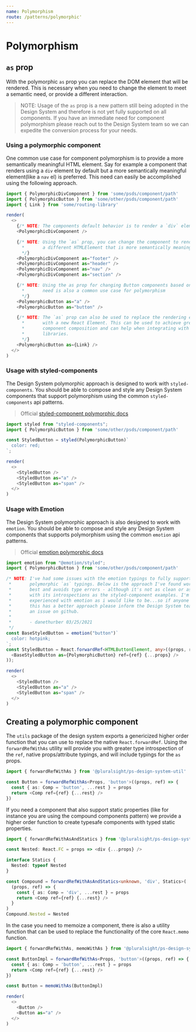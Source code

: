 ```yaml
---
name: Polymorphism
route: /patterns/polymorphic'
---
```


# Polymorphism

## `as` prop

With the polymorphic `as` prop you can replace the DOM element that will be
rendered. This is necessary when you need to change the element to meet a
semantic need, or provide a different interaction.

> NOTE: Usage of the `as` prop is a new pattern still being adopted in the Design System and therefore is not yet fully supported on all components. If you have an immediate need for component polymorphism please reach out to the Design System team so we can expedite the conversion process for your needs.

### Using a polymorphic component

One common use case for component polymorphism is to provide a more semantically
meaningful HTML element. Say for example a component that renders using a `div`
element by default but a more semantically meaningful element(like a `nav` el)
is preferred. This need can easily be accomplished using the following approach.

```typescript noRender startExpanded
import { PolymorphicDivComponent } from 'some/psds/component/path'
import { PolymorphicButton } from 'some/other/psds/component/path'
import { Link } from 'some/routing-library'

render(
  <>
    {/* NOTE: The components default behavior is to render a `div` element. */}
    <PolymorphicDivComponent />

    {/* NOTE: Using the `as` prop, you can change the component to render using
      *       a different HTMLElement that is more semantically meaningful.
      */}
    <PolymorphicDivComponent as="footer" />
    <PolymorphicDivComponent as="header" />
    <PolymorphicDivComponent as="nav" />
    <PolymorphicDivComponent as="section" />

    {/* NOTE: Using the as prop for changing Button components based on semantic
      *       need is also a common use case for polymorphism
      */}
    <PolymorphicButton as="a" />
    <PolymorphicButton as="button" />

    {/* NOTE: The `as` prop can also be used to replace the rendering element
      *       with a new React Element. This can be used to achieve greater
      *       component composition and can help when integrating with external
      *       libraries.
      */}
    <PolymorphicButton as={Link} />
  </>
)
```

### Usage with styled-components

The Design System polymorphic approach is designed to work with
`styled-components`. You should be able to compose and style any Design System
components that support polymorphism using the common `styled-components` api
patterns.

> Official [styled-component polymorphic docs](https://styled-components.com/docs/api#as-polymorphic-prop)

```typescript noRender startExpanded
import styled from "styled-components";
import { PolymorphicButton } from 'some/other/psds/component/path'

const StyledButton = styled(PolymorphicButton)`
  color: red;
`;

render(
  <>
    <StyledButton />
    <StyledButton as="a" />
    <StyledButton as="span" />
  </>
)
```

### Usage with Emotion

The Design System polymorphic approach is also designed to work with `emotion`.
You should be able to compose and style any Design System components that
supports polymorphism using the common `emotion` api patterns.

> Official [emotion polymorphic docs](https://emotion.sh/docs/styled#as-prop)

```typescript noRender startExpanded
import emotion from "@emotion/styled";
import { PolymorphicButton } from 'some/other/psds/component/path'

/* NOTE: I've had some issues with the emotion typings to fully support our
 *       polymorphic `as` typings. Below is the approach I've found works the
 *       best and avoids type errors - although it's not as clean or as helpful
 *       with its introspections as the styled-component examples. I'm not as
 *       experienced with emotion as i would like to be...so if anyone reading
 *       this has a better approach please inform the Design System team or open
 *       an issue on github.
 *
 *       - danethurber 03/25/2021
 */
const BaseStyledButton = emotion("button")`
  color: hotpink;
`;
const StyledButton = React.forwardRef<HTMLButtonElement, any>((props, ref) => (
  <BaseStyledButton as={PolymorphicButton} ref={ref} {...props} />
));

render(
  <>
    <StyledButton />
    <StyledButton as="a" />
    <StyledButton as="span" />
  </>
)
```

## Creating a polymorphic component

The `utils` package of the design system exports a genericized higher order
function that you can use to replace the native `React.forwardRef`. Using the
`forwardRefWithAs` utility will provide you with greater type introspection of
the `ref`, native props/attribute typings, and will include typings for the
`as` props.

```typescript noRender startExpanded
import { forwardRefWithAs } from '@pluralsight/ps-design-system-util'

const Button = forwardRefWithAs<Props, 'button'>((props, ref) => {
  const { as: Comp = 'button', ...rest } = props
  return <Comp ref={ref} {...rest} />
})
```

If you need a component that also support static properties (like for instance
you are using the compound components pattern) we provide a higher order
function to create typesafe components with typed static properties.

```typescript noRender startExpanded
import { forwardRefWithAsAndStatics } from '@pluralsight/ps-design-system-util'

const Nested: React.FC = props => <div {...props} />

interface Statics {
  Nested: typeof Nested
}

const Compound = forwardRefWithAsAndStatics<unknown, 'div', Statics>(
  (props, ref) => {
    const { as: Comp = 'div', ...rest } = props
    return <Comp ref={ref} {...rest} />
  }
)
Compound.Nested = Nested
```

In the case you need to memoize a component, there is also a utility function
that can be used to replace the functionality of the core `React.memo` function.

```typescript noRender startExpanded
import { forwardRefWithAs, memoWithAs } from '@pluralsight/ps-design-system-util'

const ButtonImpl = forwardRefWithAs<Props, 'button'>((props, ref) => {
  const { as: Comp = 'button', ...rest } = props
  return <Comp ref={ref} {...rest} />
})

const Button = memoWithAs(ButtonImpl)

render(
  <>
    <Button />
    <Button as="a" />
  </>
)
```
